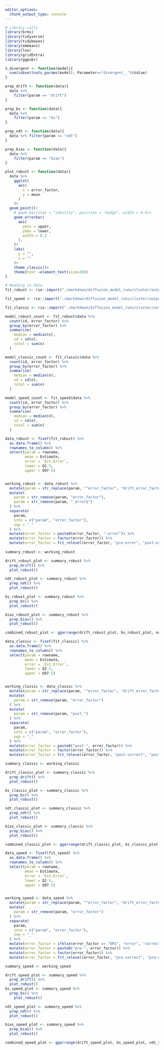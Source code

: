 ```yaml
---
editor_options:
  chunk_output_type: console
---
```

```r
# Library calls
library(brms)
library(tidyverse)
library(tidybayes)
library(emmeans)
library(loo)
library(gridExtra)
library(ggpubr)
```

```r
n_divergent <- function(model){
  sum(subset(nuts_params(model), Parameter=="divergent__")$Value)
}

prep_drift <- function(data){
  data %>% 
    filter(param == "drift")
}

prep_bs <- function(data){
  data %>% 
    filter(param == "bs")
}

prep_ndt <- function(data){
  data %>% filter(param == "ndt")
}

prep_bias <- function(data){
  data %>% 
    filter(param == "bias")
}

plot_robust <- function(data){
  data %>% 
    ggplot(
      aes(
        x = error_factor,
        y = mean
      )
    )+
  geom_point()+
    # geom_bar(stat = "identity", position = "dodge", width = 0.6)+
    geom_errorbar(
      aes(
        ymin = upper, 
        ymax = lower, 
        width = 0.2
      ),
    )+
    labs(
      y = "",
      x = ""
    )+
    theme_classic()+
    theme(text =element_text(size=20))
}
```

```r
# Reading in data 
fit_robust <- rio::import("./markdown/diffusion_model_runs/cluster/output/hierarch_model_long_robust.rda")

fit_speed <- rio::import("./markdown/diffusion_model_runs/cluster/output/hierarch_model_speeding.rda")

fit_classic <- rio::import("./markdown/diffusion_model_runs/cluster/output/hierarch_model_long_classic.rda")
```

```r
model_robust_count <- fit_robust$data %>% 
  count(id, error_factor) %>%
  group_by(error_factor) %>% 
  summarize(
    median = median(n),
    sd = sd(n),
    total = sum(n)
  )

model_classic_count <- fit_classic$data %>% 
  count(id, error_factor) %>% 
  group_by(error_factor) %>% 
  summarize(
    median = median(n),
    sd = sd(n),
    total = sum(n)
  )

model_speed_count <- fit_speed$data %>% 
  count(id, error_factor) %>% 
  group_by(error_factor) %>% 
  summarize(
    median = median(n),
    sd = sd(n),
    total = sum(n)
  )

```

```r
data_robust <- fixef(fit_robust) %>%
  as.data.frame() %>% 
  rownames_to_column() %>% 
  select(param = rowname,
         mean = Estimate,
         error = `Est.Error`,
         lower = Q2.5,
         upper = Q97.5)


working_robust <- data_robust %>% 
  mutate(param = str_replace(param, "^error_factor", "drift_error_factor")) %>% 
  mutate(
    param = str_remove(param, "error_factor"),
    param = str_remove(param, "_error$")
  ) %>% 
  separate(
    param,
    into = c("param", "error_factor"),
    sep = "_"
  ) %>% 
  mutate(error_factor = paste0(error_factor, "-error")) %>% 
  mutate(error_factor = factor(error_factor)) %>% 
  mutate(error_factor = fct_relevel(error_factor, "pre-error", "post-error"))
 
summary_robust <- working_robust

drift_robust_plot <- summary_robust %>%
  prep_drift() %>%
  plot_robust()

ndt_robust_plot <- summary_robust %>% 
  prep_ndt() %>% 
  plot_robust()

bs_robust_plot <- summary_robust %>% 
  prep_bs() %>% 
  plot_robust()

bias_robust_plot <- summary_robust %>% 
  prep_bias() %>% 
  plot_robust()

combined_robust_plot <- ggarrange(drift_robust_plot, bs_robust_plot, ndt_robust_plot, bias_robust_plot, labels = c("v", "a", "Ter", "z"))
```

```r
data_classic <- fixef(fit_classic) %>%
  as.data.frame() %>% 
  rownames_to_column() %>% 
  select(param = rowname,
         mean = Estimate,
         error = `Est.Error`,
         lower = Q2.5,
         upper = Q97.5)


working_classic <- data_classic %>% 
  mutate(param = str_replace(param, "^error_factor", "drift_error_factor")) %>% 
  mutate(
    param = str_remove(param, "error_factor")
  ) %>% 
  mutate(
    param = str_remove(param, "post_")
  ) %>% 
  separate(
    param,
    into = c("param", "error_factor"),
    sep = "_"
  ) %>% 
  mutate(error_factor = paste0("post-", error_factor)) %>% 
  mutate(error_factor = factor(error_factor)) %>% 
  mutate(error_factor = fct_relevel(error_factor, "post-correct", "post-error"))

summary_classic <- working_classic

drift_classic_plot <- summary_classic %>%
  prep_drift() %>% 
  plot_robust()

bs_classic_plot <- summary_classic %>%
  prep_bs() %>%
  plot_robust()

ndt_classic_plot <- summary_classic %>%
  prep_ndt() %>%
  plot_robust()

bias_classic_plot <- summary_classic %>%
  prep_bias() %>%
  plot_robust()

combined_classic_plot <- ggarrange(drift_classic_plot, bs_classic_plot, ndt_classic_plot, bias_classic_plot, labels = c("v", "a", "Ter", "z"))

```

```r
data_speed <- fixef(fit_speed) %>%
  as.data.frame() %>% 
  rownames_to_column() %>% 
  select(param = rowname,
         mean = Estimate,
         error = `Est.Error`,
         lower = Q2.5,
         upper = Q97.5)


working_speed <- data_speed %>% 
  mutate(param = str_replace(param, "^error_factor", "drift_error_factor")) %>% 
  mutate(
    param = str_remove(param, "error_factor")
  ) %>% 
  separate(
    param,
    into = c("param", "error_factor"),
    sep = "_"
  ) %>% 
  mutate(error_factor = ifelse(error_factor == "EM1", "error", "correct")) %>% 
  mutate(error_factor = paste0("pre-", error_factor)) %>% 
  mutate(error_factor = factor(error_factor)) %>% 
  mutate(error_factor = fct_relevel(error_factor, "pre-correct", "pre-error"))

summary_speed <- working_speed

drift_speed_plot <- summary_speed %>%
  prep_drift() %>% 
  plot_robust()
bs_speed_plot <- summary_speed %>%
  prep_bs() %>%
    plot_robust()

ndt_speed_plot <- summary_speed %>%
  prep_ndt() %>%
  plot_robust()

bias_speed_plot <- summary_speed %>%
  prep_bias() %>%
  plot_robust()

combined_speed_plot <- ggarrange(drift_speed_plot, bs_speed_plot, ndt_speed_plot, bias_speed_plot, labels = c("v", "a", "Ter", "z"))
```

